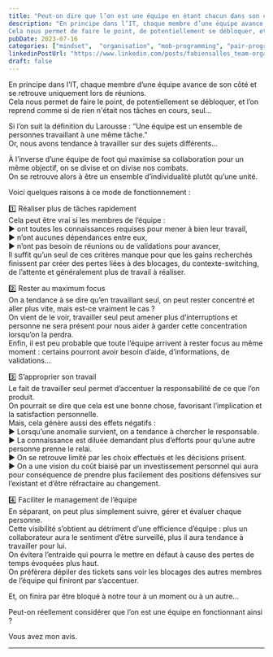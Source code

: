 ```yaml
---
title: "Peut-on dire que l’on est une équipe en étant chacun dans son coin ?"
description: "En principe dans l’IT, chaque membre d’une équipe avance de son côté et se retrouve uniquement lors de réunions.
Cela nous permet de faire le point, de potentiellement se débloquer, et l’on reprend comme si de rien n'était nos tâches en cours, seul..."
pubDate: 2023-07-16
categories: ["mindset",  "organisation", "mob-programming", "pair-programming"]
linkedinPostUrl: "https://www.linkedin.com/posts/fabiensalles_team-organization-mindset-activity-7086582066980495360-u2iQ"
draft: false
---
```



<ImageWithSource
    alt="together-everyone-achieves-more"
    src="/images/blog/2023/07/together-everyone-achieves-more.png"
    source="https://magazine.vunela.com/6-rules-i-learned-when-taking-over-an-existent-team-9328d6029d70"
/>

En principe dans l’IT, chaque membre d’une équipe avance de son côté et se retrouve uniquement lors de réunions.  
Cela nous permet de faire le point, de potentiellement se débloquer, et l’on reprend comme si de rien n'était nos tâches en cours, seul...

Si l’on suit la définition du Larousse : “Une équipe est un ensemble de personnes travaillant à une même tâche.”  
Or, nous avons tendance à travailler sur des sujets différents…

À l’inverse d’une équipe de foot qui maximise sa collaboration pour un même objectif, on se divise et on divise nos combats.  
On se retrouve alors à être un ensemble d’individualité plutôt qu’une unité.

Voici quelques raisons à ce mode de fonctionnement :

1️⃣  Réaliser plus de tâches rapidement  
Cela peut être vrai si les membres de l’équipe :  
▶ ont toutes les connaissances requises pour mener à bien leur travail,  
▶ n’ont aucunes dépendances entre eux,  
▶ n’ont pas besoin de réunions ou de validations pour avancer,  
Il suffit qu’un seul de ces critères manque pour que les gains recherchés finissent par créer des pertes liées à des blocages, du contexte-switching, de l’attente et généralement plus de travail à réaliser.

2️⃣  Rester au maximum focus  
On a tendance à se dire qu’en travaillant seul, on peut rester concentré et aller plus vite, mais est-ce vraiment le cas ?  
On vient de le voir, travailler seul peut amener plus d’interruptions et personne ne sera présent pour nous aider à garder cette concentration lorsqu’on la perdra.  
Enfin, il est peu probable que toute l’équipe arrivent à rester focus au même moment : certains pourront avoir besoin d’aide, d’informations, de validations…

3️⃣  S’approprier son travail  
Le fait de travailler seul permet d’accentuer la responsabilité de ce que l’on produit.  
On pourrait se dire que cela est une bonne chose, favorisant l’implication et la satisfaction personnelle.  
Mais, cela génère aussi des effets négatifs :  
▶ Lorsqu’une anomalie survient, on a tendance à chercher le responsable.  
▶ La connaissance est diluée demandant plus d’efforts pour qu’une autre personne prenne le relai.  
▶ On se retrouve limité par les choix effectués et les décisions prisent.  
▶ On a une vision du coût biaisé par un investissement personnel qui aura pour conséquence de prendre plus facilement des positions défensives sur l’existant et d’être réfractaire au changement.

4️⃣  Faciliter le management de l’équipe  
En séparant, on peut plus simplement suivre, gérer et évaluer chaque personne.  
Cette visibilité s’obtient au détriment d’une efficience d’équipe : plus un collaborateur aura le sentiment d’être surveillé, plus il aura tendance à travailler pour lui.  
On évitera l’entraide qui pourra le mettre en défaut à cause des pertes de temps évoquées plus haut.  
On préfèrera dépiler des tickets sans voir les blocages des autres membres de l’équipe qui finiront par s’accentuer.

Et, on finira par être bloqué à notre tour à un moment ou à un autre…

Peut-on réellement considérer que l’on est une équipe en fonctionnant ainsi ?

Vous avez mon avis.

---